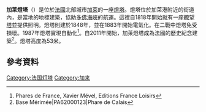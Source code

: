 '''加萊燈塔'''（{{lang-fr|Phare de Calais}}）是位於[[法國|法國]]北部城市[[加萊|加萊]]的一座[[燈塔|燈塔]]。燈塔位於加萊港附近的街道內，是當地的地標建築，協助[[多佛海峽|多佛海峽]]的航運。這裡自1818年開始就有一座[[瞭望塔|瞭望塔]]並提供照明。燈塔則建於1848年，並在1883年開始電氣化。在二戰中燈塔免受損壞。1987年燈塔實現自動化<ref>Phares de France, Xavier Mével, Editions France Loisirs</ref>。自2011年開始，加萊燈塔成為法國的歷史紀念建築<ref name="Mérimée">Base Mérimée|PA62000123|Phare de Calais</ref>。燈塔高度為53米。

==參考資料==
{{reflist}}

[[Category:法国灯塔|Category:法国灯塔]]
[[Category:加来|Category:加来]]